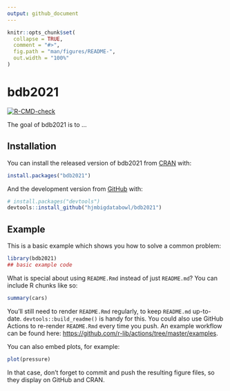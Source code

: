 ```yaml
---
output: github_document
---
```


<!-- README.md is generated from README.Rmd. Please edit that file -->

```r
knitr::opts_chunk$set(
  collapse = TRUE,
  comment = "#>",
  fig.path = "man/figures/README-",
  out.width = "100%"
)
```

# bdb2021

<!-- badges: start -->
[![R-CMD-check](https://github.com/hjmbigdatabowl/bdb2021/workflows/R-CMD-check/badge.svg)](https://github.com/hjmbigdatabowl/bdb2021/actions)
<!-- badges: end -->

The goal of bdb2021 is to ...

## Installation

You can install the released version of bdb2021 from [CRAN](https://CRAN.R-project.org) with:

``` r
install.packages("bdb2021")
```

And the development version from [GitHub](https://github.com/) with:

``` r
# install.packages("devtools")
devtools::install_github("hjmbigdatabowl/bdb2021")
```
## Example

This is a basic example which shows you how to solve a common problem:

```r
library(bdb2021)
## basic example code
```

What is special about using `README.Rmd` instead of just `README.md`? You can include R chunks like so:

```r
summary(cars)
```

You'll still need to render `README.Rmd` regularly, to keep `README.md` up-to-date. `devtools::build_readme()` is handy for this. You could also use GitHub Actions to re-render `README.Rmd` every time you push. An example workflow can be found here: <https://github.com/r-lib/actions/tree/master/examples>.

You can also embed plots, for example:

```r
plot(pressure)
```

In that case, don't forget to commit and push the resulting figure files, so they display on GitHub and CRAN.

